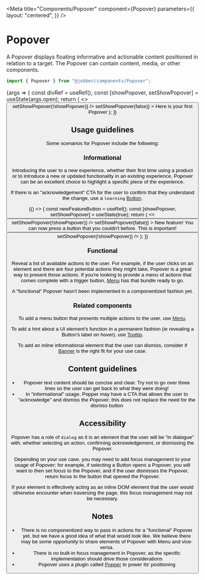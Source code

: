 
<Meta
  title="Components/Popover"
  component={Popover}
  parameters={{
    layout: "centered",
  }}
/>

# Popover

A Popover displays floating informative and actionable content positioned in
relation to a target. The Popover can contain content, media, or other
components.

```ts
import { Popover } from "@jobber/components/Popover";
```

<Canvas>
  <Story name="Popover" args={{ open: true }}>
    {args => {
      const divRef = useRef();
      const [showPopover, setShowPopover] = useState(args.open);
      return (
        <>
          <span ref={divRef}>
            <Button
              label="Toggle Popover"
              onClick={() => setShowPopover(!showPopover)}
            />
          </span>
          <Popover
            {...args}
            attachTo={divRef}
            open={showPopover}
            onRequestClose={() => setShowPopover(false)}
          >
            <Content>Here is your first Popover</Content>
          </Popover>
        </>
      );
    }}
  </Story>
</Canvas>

<ArgsTable of={Popover} story="Popover" />

## Usage guidelines

Some scenarios for Popover include the following:

### Informational

Introducing the user to a new experience, whether their first time using a
product or to introduce a new or updated functionality in an existing
experience, Popover can be an excellent choice to highlight a specific piece of
the experience.

If there is an "acknowledgement" CTA for the user to confirm that they
understand the change, use a `learning`
[Button](../?path=/docs/components-button--button).

<Canvas>
  <ExampleWithHooks>
    {() => {
      const newFeatureButton = useRef();
      const [showPopover, setShowPopover] = useState(true);
      return (
        <>
          <span ref={newFeatureButton}>
            <Button
              label="New Feature"
              onClick={() => setShowPopover(!showPopover)}
            />
          </span>
          <Popover
            attachTo={newFeatureButton}
            open={showPopover}
            preferredPlacement="right"
            onRequestClose={() => setShowPopover(false)}
          >
            <Content>
              <Heading>New feature!</Heading>
              <Text>
                You can now press a button that you couldn't before. This is
                important!
              </Text>
              <Button
                label="Got it"
                variation="learning"
                onClick={() => setShowPopover(!showPopover)}
              />
            </Content>
          </Popover>
        </>
      );
    }}
  </ExampleWithHooks>
</Canvas>

### Functional

Reveal a list of available actions to the user. For example, if the user clicks
on an element and there are four potential actions they might take, Popover is a
great way to present those actions. If you're looking to provide a menu of
actions that comes complete with a trigger button,
[Menu](../?path=/docs/components-menu--menu) has that bundle ready to go.

<Banner type="warning" dismissible={false}>
  A "functional" Popover hasn't been implemented in a componentized fashion yet.
</Banner>

### Related components

To add a menu button that presents multiple actions to the user, use
[Menu](../?path=/docs/components-menu--menu).

To add a hint about a UI element's function in a permanent fashion (ie revealing
a Button's label on hover), use
[Tooltip](../?path=/docs/components-tooltip--tooltip).

To add an inline informational element that the user can dismiss, consider if
[Banner](../?path=/docs/components-banner--banner) is the right fit for your use
case.

## Content guidelines

- Popover text content should be concise and clear. Try not to go over three
  lines so the user can get back to what they were doing!
- In "informational" usage, Popper may have a CTA that allows the user to
  "acknowledge" and dismiss the Popover; this does not replace the need for the
  dismiss button

## Accessibility

Popover has a role of `dialog` as it is an element that the user will be "in
dialogue" with, whether selecting an action, confirming acknowledgement, or
dismissing the Popover.

Depending on your use case, you may need to add focus management to your usage
of Popover; for example, if selecting a Button opens a Popover, you will want to
then set focus to the Popover, and if the user dismisses the Popover, return
focus to the button that opened the Popover.

If your element is effectively acting as an inline DOM element that the user
would otherwise encounter when traversing the page, this focus management may
not be necessary.

## Notes

- There is no componentized way to pass in actions for a "functional" Popover
  yet, but we have a good idea of what that would look like. We believe there
  may be some opportunity to share elements of Popover with Menu and vice-versa.
- There is no built-in focus management in Popover, as the specific
  implementation should drive those considerations
- Popover uses a plugin called [Popper](https://popper.js.org/react-popper/v2/)
  to power its' positioning
